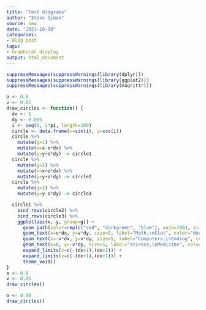 ```yaml
---
title: "Test diagrams"
author: "Steve Simon"
source: new
date: "2021-10-30"
categories:
- Blog post
tags:
- Graphical display
output: html_document
---
```



```r
suppressMessages(suppressWarnings(library(dplyr)))
suppressMessages(suppressWarnings(library(ggplot2)))
suppressMessages(suppressWarnings(library(magrittr)))
```

```r
o <- 0.6
v <- 0.85
draw_circles <- function() {
  dx <- 1
  dy <- 0.866
  i <- seq(0, 2*pi, length=100)
  circle <- data.frame(x=sin(i), y=cos(i))
  circle %>%
    mutate(g=1) %>%
    mutate(x=x-o*dx) %>%
    mutate(y=y+o*dy) -> circle1
  circle %>%
    mutate(g=2) %>%
    mutate(x=x+o*dx) %>%
    mutate(y=y+o*dy) -> circle2
  circle %>%
    mutate(g=3) %>%
    mutate(y=y-o*dy) -> circle3

  circle1 %>%
    bind_rows(circle2) %>%
    bind_rows(circle3) %>%
    ggplot(aes(x, y, group=g)) + 
      geom_path(color=rep(c("red", "darkgreen", "blue"), each=100), size=3) +
      geom_text(x=v*dx, y=v*dy, size=5, label="Math,\nStat", color="darkgreen") +
      geom_text(x=-v*dx, y=v*dy, size=5, label="Computers,\nCoding", color="red") +
      geom_text(x=0, y=-v*dy, size=5, label="Science,\nMedicine", color="blue") +
      expand_limits(x=c(-(dx+1),(dx+1))) +
      expand_limits(y=c(-(dx+1),(dx+1))) +
      theme_void()
}
o <- 0.6
v <- 0.85
draw_circles()
```

```r
o <- 0.88
draw_circles()
```
